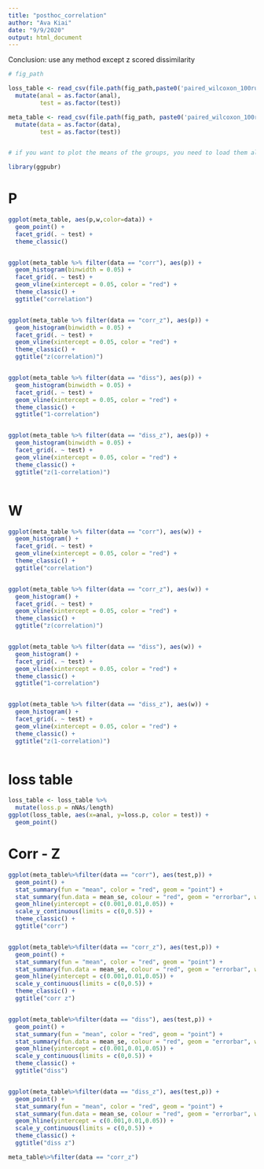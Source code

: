 ```yaml
---
title: "posthoc_correlation"
author: "Ava Kiai"
date: "9/9/2020"
output: html_document
---
```


Conclusion: use any method except z scored dissimilarity

```r
# fig_path 

loss_table <- read_csv(file.path(fig_path,paste0('paired_wilcoxon_100runs/loss_table_allruns.csv'))) %>%
  mutate(anal = as.factor(anal),
         test = as.factor(test))

meta_table <- read_csv(file.path(fig_path, paste0('paired_wilcoxon_100runs/meta_table_allruns.csv'))) %>%
  mutate(data = as.factor(data),
         test = as.factor(test))


# if you want to plot the means of the groups, you need to load them all from the csv files we saved. at least it's there but it'll be a little time consuming. 

library(ggpubr)
```

# P
```r

ggplot(meta_table, aes(p,w,color=data)) + 
  geom_point() + 
  facet_grid(. ~ test) + 
  theme_classic()


ggplot(meta_table %>% filter(data == "corr"), aes(p)) + 
  geom_histogram(binwidth = 0.05) + 
  facet_grid(. ~ test) + 
  geom_vline(xintercept = 0.05, color = "red") + 
  theme_classic() + 
  ggtitle("correlation")


ggplot(meta_table %>% filter(data == "corr_z"), aes(p)) + 
  geom_histogram(binwidth = 0.05) + 
  facet_grid(. ~ test) + 
  geom_vline(xintercept = 0.05, color = "red") + 
  theme_classic() + 
  ggtitle("z(correlation)")


ggplot(meta_table %>% filter(data == "diss"), aes(p)) + 
  geom_histogram(binwidth = 0.05) + 
  facet_grid(. ~ test) + 
  geom_vline(xintercept = 0.05, color = "red") + 
  theme_classic() + 
  ggtitle("1-correlation")


ggplot(meta_table %>% filter(data == "diss_z"), aes(p)) + 
  geom_histogram(binwidth = 0.05) + 
  facet_grid(. ~ test) + 
  geom_vline(xintercept = 0.05, color = "red") + 
  theme_classic() + 
  ggtitle("z(1-correlation)")



```

# W
```r

ggplot(meta_table %>% filter(data == "corr"), aes(w)) + 
  geom_histogram() + 
  facet_grid(. ~ test) + 
  geom_vline(xintercept = 0.05, color = "red") + 
  theme_classic() + 
  ggtitle("correlation")


ggplot(meta_table %>% filter(data == "corr_z"), aes(w)) + 
  geom_histogram() + 
  facet_grid(. ~ test) + 
  geom_vline(xintercept = 0.05, color = "red") + 
  theme_classic() + 
  ggtitle("z(correlation)")


ggplot(meta_table %>% filter(data == "diss"), aes(w)) + 
  geom_histogram() + 
  facet_grid(. ~ test) + 
  geom_vline(xintercept = 0.05, color = "red") + 
  theme_classic() + 
  ggtitle("1-correlation")


ggplot(meta_table %>% filter(data == "diss_z"), aes(w)) + 
  geom_histogram() + 
  facet_grid(. ~ test) + 
  geom_vline(xintercept = 0.05, color = "red") + 
  theme_classic() + 
  ggtitle("z(1-correlation)")



```


# loss table
```r
loss_table <- loss_table %>%
  mutate(loss.p = nNAs/length)
ggplot(loss_table, aes(x=anal, y=loss.p, color = test)) + 
  geom_point()

```

# Corr - Z

```r

ggplot(meta_table%>%filter(data == "corr"), aes(test,p)) + 
  geom_point() + 
  stat_summary(fun = "mean", color = "red", geom = "point") + 
  stat_summary(fun.data = mean_se, colour = "red", geom = "errorbar", width = 0.2, size = 0.8) + 
  geom_hline(yintercept = c(0.001,0.01,0.05)) + 
  scale_y_continuous(limits = c(0,0.5)) + 
  theme_classic() + 
  ggtitle("corr")


ggplot(meta_table%>%filter(data == "corr_z"), aes(test,p)) + 
  geom_point() + 
  stat_summary(fun = "mean", color = "red", geom = "point") + 
  stat_summary(fun.data = mean_se, colour = "red", geom = "errorbar", width = 0.2, size = 0.8) + 
  geom_hline(yintercept = c(0.001,0.01,0.05)) + 
  scale_y_continuous(limits = c(0,0.5)) + 
  theme_classic() + 
  ggtitle("corr z")


ggplot(meta_table%>%filter(data == "diss"), aes(test,p)) + 
  geom_point() + 
  stat_summary(fun = "mean", color = "red", geom = "point") + 
  stat_summary(fun.data = mean_se, colour = "red", geom = "errorbar", width = 0.2, size = 0.8) + 
  geom_hline(yintercept = c(0.001,0.01,0.05)) + 
  scale_y_continuous(limits = c(0,0.5)) + 
  theme_classic() + 
  ggtitle("diss")


ggplot(meta_table%>%filter(data == "diss_z"), aes(test,p)) + 
  geom_point() + 
  stat_summary(fun = "mean", color = "red", geom = "point") + 
  stat_summary(fun.data = mean_se, colour = "red", geom = "errorbar", width = 0.2, size = 0.8) + 
  geom_hline(yintercept = c(0.001,0.01,0.05)) + 
  scale_y_continuous(limits = c(0,0.5)) + 
  theme_classic() + 
  ggtitle("diss z")

```

```r

meta_table%>%filter(data == "corr_z")



```

